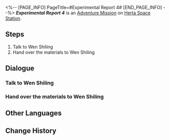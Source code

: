 <%-- [PAGE_INFO]
PageTitle=#Experimental Report 4#
[END_PAGE_INFO] --%>
{{Stub|Dialogue.}}
{{Mission Infobox
|id            = 8000173
|title         = 
|image         = <!--Mission Experimental Report 4.png-->
|type          = Adventure
|event_name    = 
|chapter       = 
|requirements  = 
* [[Trailblaze Mission]] ''[[The Past Will Return as an Avalanche]]'' completed
* [[Adventure Mission]] ''[[Experimental Report 3]]'' completed
* Reach [[Trailblaze Level]] 21
|summary       = <!--official mission summary from Fate's Atlas-->
|characters    = Trailblazer; Wen Shiling
|startLocation = [[Herta Space Station]] - [[Master Control Zone]]
|world         = Herta Space Station
|area          = Master Control Zone
|prev          = Experimental Report 3
|next          = 
|exp           = 
|credits       = 
|stellarJade   = 
|other         = 
}}
'''''Experimental Report 4''''' is an [[Adventure Mission]] on [[Herta Space Station]].

==Steps==
# Talk to Wen Shiling
# Hand over the materials to Wen Shiling

<!--
==Gameplay Notes==

--><!--
==Trial Character==

-->
==Dialogue==
{{Stub Dialogue}}
===Talk to Wen Shiling===
{{Mission Description|type=adventure|location=Master Control Zone|The work of a lab assistant has officially begun! Go ask Wen Shiling what materials are still missing in this experiment.}}
{{Dialogue Start}}
:{{tx}}
{{Dialogue End}}

===Hand over the materials to Wen Shiling===
{{Mission Description|type=adventure|location=<!--to be added-->|update|Wen Shiling compiled a list of required materials for her current experiment. Collect them and hand them over to her!}}
{{Dialogue Start}}
:{{tx}}
{{Dialogue End}}

==Other Languages==
{{Other Languages
|en   = Experimental Report 4
|zhs  = 实验报告•其四
|zht  = 實驗報告•其四
|ja   = 実験報告書・4
|ko   = 실험 보고서•4
|es   = Informe de experimento IV
|fr   = Rapport d'expérience 4
|ru   = Отчёт IV
|th   = รายงานการทดลอง 4
|vi   = Báo Cáo Thí Nghiệm 4
|de   = Experimentbericht 4
|id   = Laporan Eksperimen 4
|pt   = Relatório Experimental 4
}}

==Change History==
{{Change History|1.1}}
